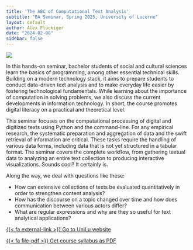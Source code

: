```yaml
---
title: 'The ABC of Computational Text Analysis'
subtitle: "BA Seminar, Spring 2025, University of Lucerne"
layout: default
author: Alex Flückiger
date: "2024-02-08"
sidebar: false
---
```


![](_images/background.png)

In this hands-on seminar, bachelor students of social and cultural sciences learn the basics of programming, among other essential technical skills. Building on a modern technology stack, it aims to prepare students to conduct data-driven text analysis and to make everyday life easier by fostering technological fundamentals. While learning about the importance of computation in solving problems, we also discuss the current developments in information technology. In short, the course promotes digital literacy on a practical and theoretical level.

This seminar focuses on the computational processing of digital and digitized texts using Python and the command-line. For any empirical research, the systematic preparation and aggregation of data and the swift retrieval of information are critical. These tasks require the handling of various data forms, including data that is not yet structured in a tabular format. The seminar covers the complete workflow, from gathering textual data to analyzing an entire text collection to producing interactive visualizations. Sounds cool? It certainly is.

Along the way, we deal with questions like these:

-   How can extensive collections of texts be evaluated quantitatively in order to strengthen content analysis?
-   How has the discourse on a topic changed over time and how does communication between various actors differ?
-   What are regular expressions and why are they so useful for text analytical applications?

[{{< fa external-link >}} Go to UniLu website](https://portal.unilu.ch/details?code=FS241589)

[{{< fa file-pdf >}} Get course syllabus as PDF](https://aflueckiger.github.io/KED2025/KED2025_syllabus.pdf)